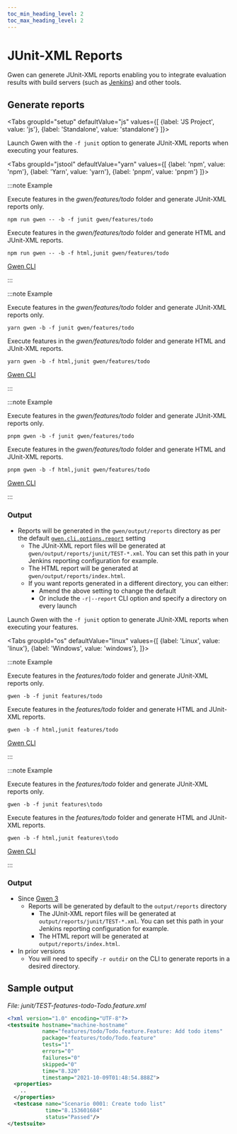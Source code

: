 ```yaml
--- 
toc_min_heading_level: 2
toc_max_heading_level: 2
---
```



# JUnit-XML Reports

Gwen can generete JUnit-XML reports enabling you to integrate evaluation results with build servers (such as [Jenkins](https://www.jenkins.io/)) and other tools.

## Generate reports

<Tabs
  groupId="setup"
  defaultValue="js"
  values={[
    {label: 'JS Project', value: 'js'},
    {label: 'Standalone', value: 'standalone'}
  ]}>

<TabItem value="js">

Launch Gwen with the `-f junit` option to generate JUnit-XML reports when executing your features.

<Tabs
  groupId="jstool"
  defaultValue="yarn"
  values={[
    {label: 'npm', value: 'npm'},
    {label: 'Yarn', value: 'yarn'},
    {label: 'pnpm', value: 'pnpm'}
  ]}>

<TabItem value="npm">

:::note Example

Execute features in the *gwen/features/todo* folder and generate JUnit-XML reports only.

```shell
npm run gwen -- -b -f junit gwen/features/todo
```

Execute features in the *gwen/features/todo* folder and generate HTML and JUnit-XML reports.

```shell
npm run gwen -- -b -f html,junit gwen/features/todo
```

[Gwen CLI](/docs/cli)

:::

</TabItem>
<TabItem value="yarn">

:::note Example

Execute features in the *gwen/features/todo* folder and generate JUnit-XML reports only.

```shell
yarn gwen -b -f junit gwen/features/todo
```

Execute features in the *gwen/features/todo* folder and generate HTML and JUnit-XML reports.

```shell
yarn gwen -b -f html,junit gwen/features/todo
```

[Gwen CLI](/docs/cli)

:::

</TabItem>
<TabItem value="pnpm">

:::note Example

Execute features in the *gwen/features/todo* folder and generate JUnit-XML reports only.

```shell
pnpm gwen -b -f junit gwen/features/todo
```

Execute features in the *gwen/features/todo* folder and generate HTML and JUnit-XML reports.

```shell
pnpm gwen -b -f html,junit gwen/features/todo
```

[Gwen CLI](/docs/cli)

:::

</TabItem>
</Tabs>

### Output

- Reports will be generated in the `gwen/output/reports` directory as per the default [`gwen.cli.options.report`](/docs/settings/reference#gwen-cli-options-report) setting
  - The JUnit-XML report files will be generated at `gwen/output/reports/junit/TEST-*.xml`. You can set this path in your Jenkins reporting configuration for example.
  - The HTML report will be generated at `gwen/output/reports/index.html`.
  - If you want reports generated in a different directory, you can either:
    - Amend the above setting to change the default
    - Or include the `-r|--report` CLI option and specify a directory on every launch

</TabItem>

<TabItem value="standalone">

Launch Gwen with the `-f junit` option to generate JUnit-XML reports when executing your features.

<Tabs
  groupId="os"
  defaultValue="linux"
  values={[
    {label: 'Linux', value: 'linux'},
    {label: 'Windows', value: 'windows'},
  ]}>

<TabItem value="linux">

:::note Example

Execute features in the *features/todo* folder and generate JUnit-XML reports only.

```shell
gwen -b -f junit features/todo
```

Execute features in the *features/todo* folder and generate HTML and JUnit-XML reports.

```shell
gwen -b -f html,junit features/todo
```

[Gwen CLI](/docs/cli)

:::

</TabItem>

<TabItem value="windows">

:::note Example

Execute features in the *features/todo* folder and generate JUnit-XML reports only.

```shell
gwen -b -f junit features\todo
```

Execute features in the *features/todo* folder and generate HTML and JUnit-XML reports.

```shell
gwen -b -f html,junit features\todo
```

[Gwen CLI](/docs/cli)

:::

</TabItem>

</Tabs>

### Output

- Since [Gwen 3](/docs/gwen3)
  - Reports will be generated by default to the `output/reports` directory
    - The JUnit-XML report files will be generated at `output/reports/junit/TEST-*.xml`. You can set this path in your Jenkins reporting configuration for example.
    - The HTML report will be generated at `output/reports/index.html`.
- In prior versions
  - You will need to specify `-r outdir` on the CLI to generate reports in a desired directory.

</TabItem>

</Tabs>

## Sample output

*File: junit/TEST-features-todo-Todo.feature.xml*
```xml
<?xml version="1.0" encoding="UTF-8"?>
<testsuite hostname="machine-hostname" 
           name="features/todo/Todo.feature.Feature: Add todo items" 
           package="features/todo/Todo.feature" 
           tests="1" 
           errors="0" 
           failures="0" 
           skipped="0" 
           time="8.320" 
           timestamp="2021-10-09T01:48:54.888Z">
  <properties>
    ..
  </properties>
  <testcase name="Scenario 0001: Create todo list" 
            time="8.153601684" 
            status="Passed"/>
</testsuite>
```